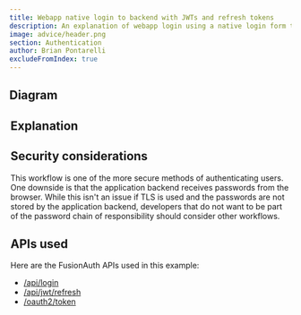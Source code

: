 ```yaml
---
title: Webapp native login to backend with JWTs and refresh tokens
description: An explanation of webapp login using a native login form that submits to the application backend with JWTs and refresh tokens in cookies
image: advice/header.png
section: Authentication
author: Brian Pontarelli
excludeFromIndex: true
---
```


<Intro/>

## Diagram

<Legend/>

<Diagram/>

## Explanation

<OrderedList>
  <Step1/>
  <Step2/>
  <Step3/>
  <Step4/>
  <Step5/>
  <Step6/>
  <Step7/>
  <Step8/>
  <Step9/>
  <Step10/>
</OrderedList>

## Security considerations

This workflow is one of the more secure methods of authenticating users. One downside is that the application backend receives passwords from the browser. While this isn't an issue if TLS is used and the passwords are not stored by the application backend, developers that do not want to be part of the password chain of responsibility should consider other workflows.

## APIs used

Here are the FusionAuth APIs used in this example:

* [/api/login](/docs/v1/tech/apis/login#authenticate-a-user)
* [/api/jwt/refresh](/docs/v1/tech/apis/jwt#refresh-a-jwt)
* [/oauth2/token](/docs/v1/tech/oauth/endpoints#refresh-token-grant-request)
